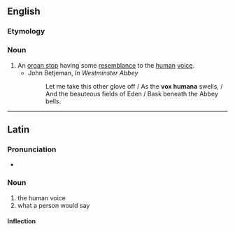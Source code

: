 ==English==

===Etymology===
{{bor|en|la|}}

===Noun===
{{wikipedia}}
{{en-noun}}

# An [[organ stop]] having some [[resemblance]] to the [[human]] [[voice]].
#* John Betjeman, ''In Westminster Abbey''
#*: Let me take this other glove off / As the '''vox humana''' swells, / And the beauteous fields of Eden / Bask beneath the Abbey bells.

----

==Latin==

===Pronunciation===
* {{la-IPA|'vōx hūmāna}}

===Noun===
{{la-noun|[[vōx]] [[hūmāna]]|vōcis hūmānae|f|third}}

# the human voice
# what a person would say

====Inflection====
{{la-decl-multi|vōx/vōc<3> hūmān<1>|g=f|title=<3> noun with <1> adjective.}}